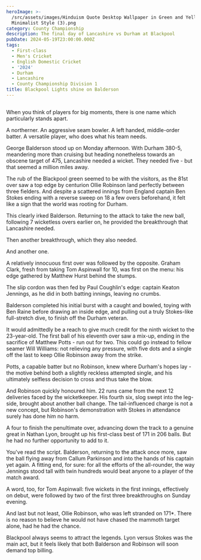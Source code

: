 ```yaml
---
heroImage: >-
  /src/assets/images/Hinduism Quote Desktop Wallpaper in Green and Yellow
  Minimalist Style (3).png
category: County Championship
description: The final day of Lancashire vs Durham at Blackpool
pubDate: 2024-05-19T23:00:00.000Z
tags:
  - First-class
  - Men's Cricket
  - English Domestic Cricket
  - '2024'
  - Durham
  - Lancashire
  - County Championship Division 1
title: Blackpool Lights shine on Balderson
---
```


##

When you think of players for big moments, there is one name which particularly stands apart.

A northerner. An aggressive seam bowler. A left handed, middle-order batter. A versatile player, who does what his team needs.

George Balderson stood up on Monday afternoon. With Durham 380-5, meandering more than cruising but heading nonetheless towards an obscene target of 475, Lancashire needed a wicket. They needed five - but that seemed a million miles away.

The rub of the Blackpool green seemed to be with the visitors, as the 81st over saw a top edge by centurion Ollie Robinson land perfectly between three fielders. And despite a scattered innings from England captain Ben Stokes ending with a reverse sweep on 18 a few overs beforehand, it felt like a sign that the world was rooting for Durham.

This clearly irked Balderson. Returning to the attack to take the new ball, following 7 wicketless overs earlier on, he provided the breakthrough that Lancashire needed.

Then another breakthrough, which they also needed.

And another one.

A relatively innocuous first over was followed by the opposite. Graham Clark, fresh from taking Tom Aspinwall for 10, was first on the menu: his edge gathered by Matthew Hurst behind the stumps.

The slip cordon was then fed by Paul Coughlin's edge: captain Keaton Jennings, as he did in both batting innings, leaving no crumbs.

Balderson completed his initial burst with a caught and bowled, toying with Ben Raine before drawing an inside edge, and pulling out a truly Stokes-like full-stretch dive, to finish off the Durham veteran.

It would admittedly be a reach to give much credit for the ninth wicket to the 23-year-old. The first ball of his eleventh over saw a mix-up, ending in the sacrifice of Matthew Potts - run out for two. This could go instead to fellow seamer Will Williams: not relieving any pressure, with five dots and a single off the last to keep Ollie Robinson away from the strike.

Potts, a capable batter but no Robinson, knew where Durham's hopes lay - the motive behind both a slightly reckless attempted single, and his ultimately selfless decision to cross and thus take the blow.

And Robinson quickly honoured him. 22 runs came from the next 12 deliveries faced by the wicketkeeper. His fourth six, slog swept into the leg-side, brought about another ball change. The tail-influenced charge is not a new concept, but Robinson's demonstration with Stokes in attendance surely has done him no harm.

A four to finish the penultimate over, advancing down the track to a genuine great in Nathan Lyon, brought up his first-class best of 171 in 206 balls. But he had no further opportunity to add to it.

You've read the script. Balderson, returning to the attack once more, saw the ball flying away from Callum Parkinson and into the hands of his captain yet again. A fitting end, for sure: for all the efforts of the all-rounder, the way Jennings stood tall with twin hundreds would beat anyone to a player of the match award.

A word, too, for Tom Aspinwall: five wickets in the first innings, effectively on debut, were followed by two of the first three breakthroughs on Sunday evening.

And last but not least, Ollie Robinson, who was left stranded on 171\*. There is no reason to believe he would not have chased the mammoth target alone, had he had the chance.

Blackpool always seems to attract the legends. Lyon versus Stokes was the main act, but it feels likely that both Balderson and Robinson will soon demand top billing.
